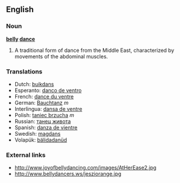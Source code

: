 ==English==

===Noun===
'''[[belly]] [[dance]]'''

# A traditional form of dance from the Middle East, characterized by movements of the abdominal muscles.

===Translations===
*Dutch: [[buikdans]]
*Esperanto: [[danco de ventro]]
*French: [[dance du ventre]]
*German: [[Bauchtanz]] ''m''
*Interlingua: [[dansa de ventre]]
*Polish: [[taniec brzucha]] ''m''
*Russian: [[танец живота]]
*Spanish: [[danza de vientre]]
*Swedish: [[magdans]]
*Volapük: [[bälidadanüd]]

===External links===
*http://www.joyofbellydancing.com/images/AtHerEase2.jpg
*http://www.bellydancers.ws/jesziorange.jpg